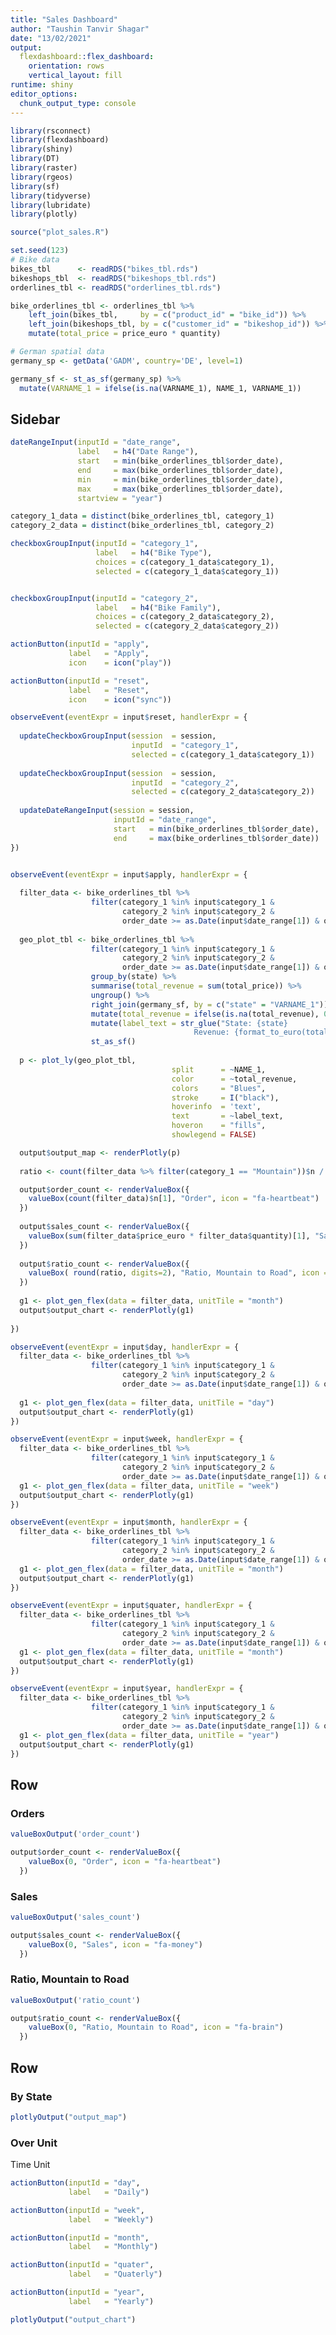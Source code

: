 ```yaml
---
title: "Sales Dashboard"
author: "Taushin Tanvir Shagar"
date: "13/02/2021"
output: 
  flexdashboard::flex_dashboard:
    orientation: rows
    vertical_layout: fill
runtime: shiny
editor_options: 
  chunk_output_type: console
---
```


```r
library(rsconnect)
library(flexdashboard)
library(shiny)
library(DT)
library(raster)
library(rgeos)
library(sf)
library(tidyverse)
library(lubridate)
library(plotly)

source("plot_sales.R")
```

```r
set.seed(123)
# Bike data
bikes_tbl      <- readRDS("bikes_tbl.rds")
bikeshops_tbl  <- readRDS("bikeshops_tbl.rds")
orderlines_tbl <- readRDS("orderlines_tbl.rds")

bike_orderlines_tbl <- orderlines_tbl %>%
    left_join(bikes_tbl,     by = c("product_id" = "bike_id")) %>%
    left_join(bikeshops_tbl, by = c("customer_id" = "bikeshop_id")) %>%
    mutate(total_price = price_euro * quantity)

# German spatial data
germany_sp <- getData('GADM', country='DE', level=1) 

germany_sf <- st_as_sf(germany_sp) %>% 
  mutate(VARNAME_1 = ifelse(is.na(VARNAME_1), NAME_1, VARNAME_1))

```

Sidebar {.sidebar}
------------------------

```r
dateRangeInput(inputId = "date_range", 
               label   = h4("Date Range"), 
               start   = min(bike_orderlines_tbl$order_date), 
               end     = max(bike_orderlines_tbl$order_date),          
               min     = min(bike_orderlines_tbl$order_date), 
               max     = max(bike_orderlines_tbl$order_date), 
               startview = "year")

category_1_data = distinct(bike_orderlines_tbl, category_1)
category_2_data = distinct(bike_orderlines_tbl, category_2)

checkboxGroupInput(inputId = "category_1", 
                   label   = h4("Bike Type"), 
                   choices = c(category_1_data$category_1), 
                   selected = c(category_1_data$category_1))


checkboxGroupInput(inputId = "category_2", 
                   label   = h4("Bike Family"), 
                   choices = c(category_2_data$category_2), 
                   selected = c(category_2_data$category_2))

actionButton(inputId = "apply", 
             label   = "Apply", 
             icon    = icon("play"))

actionButton(inputId = "reset", 
             label   = "Reset", 
             icon    = icon("sync"))

```


```r
observeEvent(eventExpr = input$reset, handlerExpr = {
  
  updateCheckboxGroupInput(session  = session, 
                           inputId  = "category_1", 
                           selected = c(category_1_data$category_1))
  
  updateCheckboxGroupInput(session  = session, 
                           inputId  = "category_2", 
                           selected = c(category_2_data$category_2))
  
  updateDateRangeInput(session = session, 
                       inputId = "date_range", 
                       start   = min(bike_orderlines_tbl$order_date), 
                       end     = max(bike_orderlines_tbl$order_date))
})


observeEvent(eventExpr = input$apply, handlerExpr = {
  
  filter_data <- bike_orderlines_tbl %>% 
                  filter(category_1 %in% input$category_1 & 
                         category_2 %in% input$category_2 & 
                         order_date >= as.Date(input$date_range[1]) & order_date <= as.Date(input$date_range[2]))
  
  geo_plot_tbl <- bike_orderlines_tbl %>% 
                  filter(category_1 %in% input$category_1 & 
                         category_2 %in% input$category_2 & 
                         order_date >= as.Date(input$date_range[1]) & order_date <= as.Date(input$date_range[2])) %>%
                  group_by(state) %>%
                  summarise(total_revenue = sum(total_price)) %>%
                  ungroup() %>%
                  right_join(germany_sf, by = c("state" = "VARNAME_1")) %>% 
                  mutate(total_revenue = ifelse(is.na(total_revenue), 0, total_revenue)) %>% 
                  mutate(label_text = str_glue("State: {state}
                                         Revenue: {format_to_euro(total_revenue)}")) %>% 
                  st_as_sf()
  
  p <- plot_ly(geo_plot_tbl, 
                                    split      = ~NAME_1, 
                                    color      = ~total_revenue,
                                    colors     = "Blues",
                                    stroke     = I("black"),
                                    hoverinfo  = 'text', 
                                    text       = ~label_text, 
                                    hoveron    = "fills", 
                                    showlegend = FALSE)

  output$output_map <- renderPlotly(p) 
  
  ratio <- count(filter_data %>% filter(category_1 == "Mountain"))$n / count(filter_data %>% filter(category_1 == "Road"))$n

  output$order_count <- renderValueBox({
    valueBox(count(filter_data)$n[1], "Order", icon = "fa-heartbeat")
  })
  
  output$sales_count <- renderValueBox({
    valueBox(sum(filter_data$price_euro * filter_data$quantity)[1], "Sales", icon = "fa-money")
  })
  
  output$ratio_count <- renderValueBox({
    valueBox( round(ratio, digits=2), "Ratio, Mountain to Road", icon = "fa-brain")
  })
  
  g1 <- plot_gen_flex(data = filter_data, unitTile = "month")
  output$output_chart <- renderPlotly(g1) 
  
})

observeEvent(eventExpr = input$day, handlerExpr = {
  filter_data <- bike_orderlines_tbl %>% 
                  filter(category_1 %in% input$category_1 & 
                         category_2 %in% input$category_2 & 
                         order_date >= as.Date(input$date_range[1]) & order_date <= as.Date(input$date_range[2]))
  
  g1 <- plot_gen_flex(data = filter_data, unitTile = "day")
  output$output_chart <- renderPlotly(g1) 
})

observeEvent(eventExpr = input$week, handlerExpr = {
  filter_data <- bike_orderlines_tbl %>% 
                  filter(category_1 %in% input$category_1 & 
                         category_2 %in% input$category_2 & 
                         order_date >= as.Date(input$date_range[1]) & order_date <= as.Date(input$date_range[2]))
  g1 <- plot_gen_flex(data = filter_data, unitTile = "week")
  output$output_chart <- renderPlotly(g1) 
})

observeEvent(eventExpr = input$month, handlerExpr = {
  filter_data <- bike_orderlines_tbl %>% 
                  filter(category_1 %in% input$category_1 & 
                         category_2 %in% input$category_2 & 
                         order_date >= as.Date(input$date_range[1]) & order_date <= as.Date(input$date_range[2]))
  g1 <- plot_gen_flex(data = filter_data, unitTile = "month")
  output$output_chart <- renderPlotly(g1) 
})

observeEvent(eventExpr = input$quater, handlerExpr = {
  filter_data <- bike_orderlines_tbl %>% 
                  filter(category_1 %in% input$category_1 & 
                         category_2 %in% input$category_2 & 
                         order_date >= as.Date(input$date_range[1]) & order_date <= as.Date(input$date_range[2]))
  g1 <- plot_gen_flex(data = filter_data, unitTile = "month")
  output$output_chart <- renderPlotly(g1) 
})

observeEvent(eventExpr = input$year, handlerExpr = {
  filter_data <- bike_orderlines_tbl %>% 
                  filter(category_1 %in% input$category_1 & 
                         category_2 %in% input$category_2 & 
                         order_date >= as.Date(input$date_range[1]) & order_date <= as.Date(input$date_range[2]))
  g1 <- plot_gen_flex(data = filter_data, unitTile = "year")
  output$output_chart <- renderPlotly(g1) 
})

```





Row {data-height=150}
-------------------------------------

### Orders

```r
valueBoxOutput('order_count')

output$order_count <- renderValueBox({
    valueBox(0, "Order", icon = "fa-heartbeat")
  })

```



### Sales

```r
valueBoxOutput('sales_count')

output$sales_count <- renderValueBox({
    valueBox(0, "Sales", icon = "fa-money")
  })

```   
    
### Ratio, Mountain to Road

```r
valueBoxOutput('ratio_count')

output$ratio_count <- renderValueBox({
    valueBox(0, "Ratio, Mountain to Road", icon = "fa-brain")
  })

```

Row {data-height=700}
-------------------------------------
   
### By State

```r
plotlyOutput("output_map")

```   
    
### Over Unit
Time Unit

```r
actionButton(inputId = "day", 
             label   = "Daily")

actionButton(inputId = "week", 
             label   = "Weekly")

actionButton(inputId = "month", 
             label   = "Monthly")

actionButton(inputId = "quater", 
             label   = "Quaterly")

actionButton(inputId = "year", 
             label   = "Yearly")

```

```r
plotlyOutput("output_chart")

```
